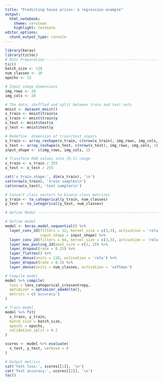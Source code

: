 ```yaml
---
title: "Predicting house prices: a regression example"
output: 
  html_notebook: 
    theme: cerulean
    highlight: textmate
editor_options: 
  chunk_output_type: console
---
```



```r
library(keras)
library(tictoc)
# Data Preparation -----------------------------------------------------
tic()
batch_size <- 128
num_classes <- 10
epochs <- 12

# Input image dimensions
img_rows <- 28
img_cols <- 28

# The data, shuffled and split between train and test sets
mnist <- dataset_mnist()
x_train <- mnist$train$x
y_train <- mnist$train$y
x_test <- mnist$test$x
y_test <- mnist$test$y

# Redefine  dimension of train/test inputs
x_train <- array_reshape(x_train, c(nrow(x_train), img_rows, img_cols, 1))
x_test <- array_reshape(x_test, c(nrow(x_test), img_rows, img_cols, 1))
input_shape <- c(img_rows, img_cols, 1)

# Transform RGB values into [0,1] range
x_train <- x_train / 255
x_test <- x_test / 255
```

```r
cat('x_train_shape:', dim(x_train), '\n')
cat(nrow(x_train), 'train samples\n')
cat(nrow(x_test), 'test samples\n')

# Convert class vectors to binary class matrices
y_train <- to_categorical(y_train, num_classes)
y_test <- to_categorical(y_test, num_classes)

# Define Model -----------------------------------------------------------

# Define model
model <- keras_model_sequential() %>%
  layer_conv_2d(filters = 32, kernel_size = c(3,3), activation = 'relu',
                input_shape = input_shape) %>% 
  layer_conv_2d(filters = 64, kernel_size = c(3,3), activation = 'relu') %>% 
  layer_max_pooling_2d(pool_size = c(2, 2)) %>% 
  layer_dropout(rate = 0.25) %>% 
  layer_flatten() %>% 
  layer_dense(units = 128, activation = 'relu') %>% 
  layer_dropout(rate = 0.5) %>% 
  layer_dense(units = num_classes, activation = 'softmax')

# Compile model
model %>% compile(
  loss = loss_categorical_crossentropy,
  optimizer = optimizer_adadelta(),
  metrics = c('accuracy')
)

# Train model
model %>% fit(
  x_train, y_train,
  batch_size = batch_size,
  epochs = epochs,
  validation_split = 0.2
)

scores <- model %>% evaluate(
  x_test, y_test, verbose = 0
)

# Output metrics
cat('Test loss:', scores[[1]], '\n')
cat('Test accuracy:', scores[[2]], '\n')
toc()
```